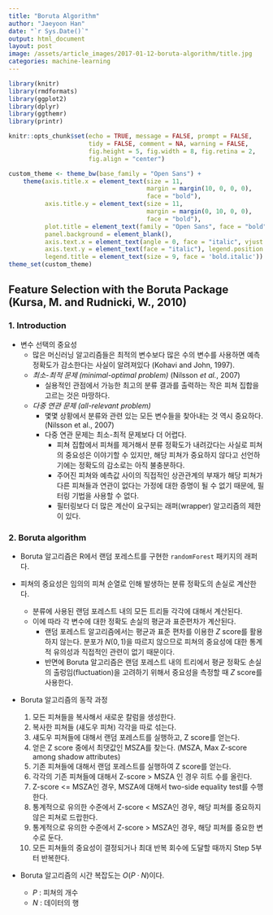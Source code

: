 ```yaml
---
title: "Boruta Algorithm"
author: "Jaeyoon Han"
date: "`r Sys.Date()`"
output: html_document
layout: post
image: /assets/article_images/2017-01-12-boruta-algorithm/title.jpg
categories: machine-learning
---
```



```r
library(knitr)
library(rmdformats)
library(ggplot2)
library(dplyr)
library(ggthemr)
library(printr)

knitr::opts_chunk$set(echo = TRUE, message = FALSE, prompt = FALSE,
                      tidy = FALSE, comment = NA, warning = FALSE,
                      fig.height = 5, fig.width = 8, fig.retina = 2,
                      fig.align = "center")

custom_theme <- theme_bw(base_family = "Open Sans") +
    theme(axis.title.x = element_text(size = 11,
                                      margin = margin(10, 0, 0, 0),
                                      face = "bold"),
          axis.title.y = element_text(size = 11,
                                      margin = margin(0, 10, 0, 0),
                                      face = "bold"),
          plot.title = element_text(family = "Open Sans", face = "bold", size = 20),
          panel.background = element_blank(),
          axis.text.x = element_text(angle = 0, face = "italic", vjust = .1),
          axis.text.y = element_text(face = "italic"), legend.position = "bottom",
          legend.title = element_text(size = 9, face = 'bold.italic'))
theme_set(custom_theme)
```


## Feature Selection with the Boruta Package (Kursa, M. and Rudnicki, W., 2010)

### 1. Introduction

-	변수 선택의 중요성
	-	많은 머신러닝 알고리즘들은 최적의 변수보다 많은 수의 변수를 사용하면 예측 정확도가 감소한다는 사실이 알려져있다 (Kohavi and John, 1997).
	-	*최소-최적 문제 (minimal-optimal problem)* (Nilsson *et al.*, 2007)
		-	실용적인 관점에서 가능한 최고의 분류 결과를 출력하는 작은 피쳐 집합을 고르는 것은 마땅하다.
	-	*다중 연관 문제 (all-relevant problem)*
		-	몇몇 상황에서 분류와 관련 있는 모든 변수들을 찾아내는 것 역시 중요하다. (Nilsson et al., 2007)
		-	다중 연관 문제는 최소-최적 문제보다 더 어렵다.
			-	피쳐 집합에서 피쳐를 제거해서 분류 정확도가 내려갔다는 사실로 피쳐의 중요성은 이야기할 수 있지만, 해당 피쳐가 중요하지 않다고 선언하기에는 정확도의 감소로는 아직 불충분하다.
			-	주어진 피쳐와 예측값 사이의 직접적인 상관관계의 부재가 해당 피쳐가 다른 피쳐들과 연관이 없다는 가정에 대한 증명이 될 수 없기 때문에, 필터링 기법을 사용할 수 없다.
			-	필터링보다 더 많은 계산이 요구되는 래퍼(wrapper) 알고리즘의 제한이 있다.

### 2. Boruta algorithm

-	Boruta 알고리즘은 R에서 랜덤 포레스트를 구현한 `randomForest` 패키지의 래퍼다.
-	피쳐의 중요성은 임의의 피쳐 순열로 인해 발생하는 분류 정확도의 손실로 계산한다.

	-	분류에 사용된 랜덤 포레스트 내의 모든 트리들 각각에 대해서 계산된다.
	-	이에 따라 각 변수에 대한 정확도 손실의 평균과 표준편차가 계산된다.
		-	랜덤 포레스트 알고리즘에서는 평균과 표준 편차를 이용한 $Z$ score를 활용하지 않는다. 분포가 $N(0, 1)$을 따르지 않으므로 피쳐의 중요성에 대한 통계적 유의성과 직접적인 관련이 없기 때문이다.
		-	반면에 Boruta 알고리즘은 랜덤 포레스트 내의 트리에서 평균 정확도 손실의 출렁임(fluctuation)을 고려하기 위해서 중요성을 측정할 때 $Z$ score를 사용한다.

-	Boruta 알고리즘의 동작 과정
    1.  모든 피쳐들을 복사해서 새로운 칼럼을 생성한다.
    2.  복사한 피쳐들 (섀도우 피쳐) 각각을 따로 섞는다.
    3.  섀도우 피쳐들에 대해서 랜덤 포레스트를 실행하고, Z score를 얻는다.
    4.  얻은 Z score 중에서 최댓값인 MSZA를 찾는다. (MSZA, Max Z-score among shadow attributes)
    5.  기존 피쳐들에 대해서 랜덤 포레스트를 실행하여 Z score를 얻는다.
    6.  각각의 기존 피쳐들에 대해서 Z-score > MSZA 인 경우 히트 수를 올린다.
    7.  Z-score <= MSZA인 경우, MSZA에 대해서 two-side equality test를 수행한다.
    8.  통계적으로 유의한 수준에서 Z-score < MSZA인 경우, 해당 피쳐를 중요하지 않은 피쳐로 드랍한다.
    9.  통계적으로 유의한 수준에서 Z-score > MSZA인 경우, 해당 피쳐를 중요한 변수로 둔다.
    10. 모든 피쳐들의 중요성이 결정되거나 최대 반복 회수에 도달할 때까지 Step 5부터 반복한다.

-	Boruta 알고리즘의 시간 복잡도는 $O(P \cdot N)$이다.

	-	$P$ : 피쳐의 개수
	-	$N$ : 데이터의 행
